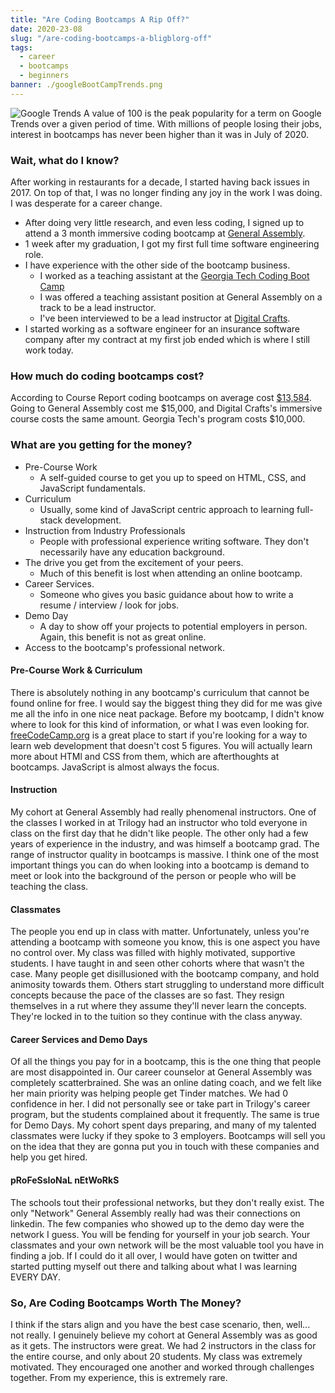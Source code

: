 ```yaml
---
title: "Are Coding Bootcamps A Rip Off?"
date: 2020-23-08
slug: "/are-coding-bootcamps-a-bligblorg-off"
tags:
  - career
  - bootcamps
  - beginners
banner: ./googleBootCampTrends.png
---
```


![Google Trends](./googleBootCampTrends.png)
A value of 100 is the peak popularity for a term on Google Trends over a given period of time. With millions of people losing their jobs, interest in bootcamps has never been higher than it was in July of 2020.

### Wait, what do I know?
  After working in restaurants for a decade, I started having back issues in 2017. 
  On top of that, I was no longer finding any joy in the work I was doing. I was desperate for a career change.
  - After doing very little research, and even less coding, I signed up to attend a 3 month immersive coding bootcamp at [General Assembly](https://generalassemb.ly/education/software-engineering-immersive/atlanta "General Assembly").
  - 1 week after my graduation, I got my first full time software engineering role. 
  - I have experience with the other side of the bootcamp business.
      - I worked as a teaching assistant at the [Georgia Tech Coding Boot Camp](https://bootcamp.pe.gatech.edu/coding "Georgia Tech Coding Boot Camp")
      - I was offered a teaching assistant position at General Assembly on a track to be a lead instructor.
      - I've been interviewed to be a lead instructor at [Digital Crafts](https://www.digitalcrafts.com/ "Digital Crafts").
  - I started working as a software engineer for an insurance software company after my contract at my first job ended which is where I still work today.

### How much do coding bootcamps cost?
  According to Course Report coding bootcamps on average cost [$13,584](https://www.coursereport.com/reports/coding-bootcamp-market-size-research-2019 "").
  Going to General Assembly cost me $15,000, and Digital Crafts's immersive course costs the same amount. Georgia Tech's program costs $10,000. 

### What are you getting for the money?
  - Pre-Course Work 
    - A self-guided course to get you up to speed on HTML, CSS, and JavaScript fundamentals.
  - Curriculum
    - Usually, some kind of JavaScript centric approach to learning full-stack development.
  - Instruction from Industry Professionals
    - People with professional experience writing software. They don't necessarily have any education background.
  - The drive you get from the excitement of your peers.
    - Much of this benefit is lost when attending an online bootcamp.
  - Career Services.
    - Someone who gives you basic guidance about how to write a resume / interview / look for jobs. 
  - Demo Day 
    - A day to show off your projects to potential employers in person. Again, this benefit is not as great online.
  - Access to the bootcamp's professional network.

#### Pre-Course Work & Curriculum
There is absolutely nothing in any bootcamp's curriculum that cannot be found online for free. I would say the biggest thing they did for me was give me all the info in one nice neat package. Before my bootcamp,
I didn't know where to look for this kind of information, or what I was even looking for. 
[freeCodeCamp.org](https://www.freecodecamp.org/ "freeCodeCamp.org") is a great place to start if you're looking for a way to learn web development that doesn't cost 5 figures. 
You will actually learn more about HTMl and CSS from them, which are afterthoughts at bootcamps. JavaScript is almost always the focus.  
#### Instruction
My cohort at General Assembly had really phenomenal instructors. One of the classes I worked in at Trilogy had an instructor
who told everyone in class on the first day that he didn't like people. The other only had a few years of experience in the industry,
and was himself a bootcamp grad. The range of instructor quality in bootcamps is massive. I think one of the most important
things you can do when looking into a bootcamp is demand to meet or look into the background of the person or people who will be teaching
the class. 
#### Classmates
The people you end up in class with matter. Unfortunately, unless you're attending a bootcamp with someone you know, this is one aspect you have no control over. My class was filled with highly motivated, supportive students. I have taught in and seen other cohorts where that wasn't the case. 
Many people get disillusioned with the bootcamp company, and hold animosity towards them. Others start struggling to 
understand more difficult concepts because the pace of the classes are so fast. They resign themselves in a rut where they assume
they'll never learn the concepts. They're locked in to the tuition so they continue with the class anyway.
#### Career Services and Demo Days
Of all the things you pay for in a bootcamp, this is the one thing that people are most disappointed in.
Our career counselor at General Assembly was completely scatterbrained. She was an online dating coach, and we felt like her main priority was helping people get Tinder matches. We had 0 confidence in her. I did not personally see or take part in Trilogy's career
program, but the students complained about it frequently. 
The same is true for Demo Days.
My cohort spent days preparing, and many of my talented classmates were lucky if they spoke to 3 employers.
Bootcamps will sell you on the idea that they are gonna put you in touch with these companies and help you get hired.
#### pRoFeSsIoNaL nEtWoRkS
The schools tout their professional networks, but they don't really exist. The only "Network" General Assembly
really had was their connections on linkedin. The few companies who showed up to the demo day were the network I guess.
You will be fending for yourself in your job search. Your classmates and your own network will be the most 
valuable tool you have in finding a job. If I could do it all over, I would have goten on twitter and started putting myself
out there and talking about what I was learning EVERY DAY. 

### So, Are Coding Bootcamps Worth The Money?
  I think if the stars align and you have the best case scenario, then, well... not really.
  I genuinely believe my cohort at General Assembly was as good as it gets. The instructors were great.
  We had 2 instructors in the class for the entire course, and only about 20 students. My class was extremely motivated.
  They encouraged one another and worked through challenges together. From my experience, this is extremely rare.


